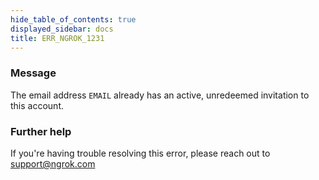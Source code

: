 ```yaml
---
hide_table_of_contents: true
displayed_sidebar: docs
title: ERR_NGROK_1231
---
```


### Message

The email address `EMAIL` already has an active, unredeemed invitation to this account.

<ErrorDetails />

### Further help

If you're having trouble resolving this error, please reach out to [support@ngrok.com](mailto:support@ngrok.com?subject=Help%20with%20ERR_NGROK_1231)
